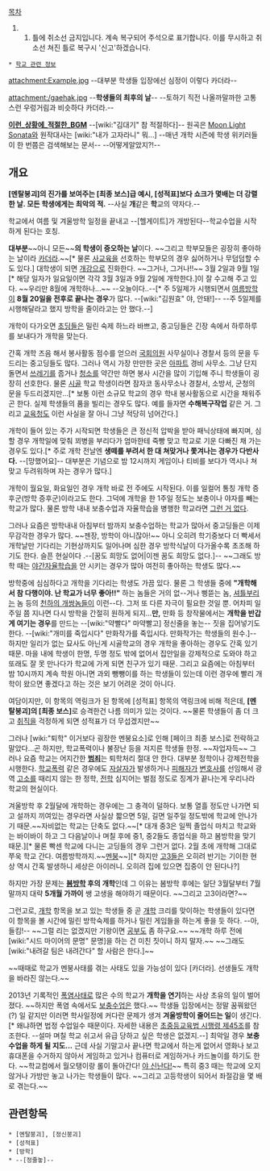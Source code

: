 [[목차]]

## 틀에 취소선 금지입니다. 계속 복구되어 주석으로 표기합니다. 이를 무시하고 취소선 쳐진 틀로 복구시 '신고'하겠습니다.
 * [[학교 관련 정보]]

attachment:Example.jpg
--대부분 학생들 입장에선 심정이 이렇다 카더라--

attachment:/gaehak.jpg
--'''학생들의 최후의 날'''-- --토하기 직전 나올까말까한 고통스런 우렁거림과 비슷하다 카더라.--

[http://bgmstore.net/view/K7Bjn '''이런_상황에_적절한_BGM'''] --[wiki:"김대기" 참 적절하다]-- 원곡은 [[월광소나타|Moon Light Sonata]]와 원작대사는 [wiki:"내가 고자라니" 뭐...]
--매년 개학 시즌에 학생 위키러들이 한 번쯤은 검색해보는 문서-- --어떻게알았지?!--
== 개요 ==
'''[멘탈붕괴]의 진가를 보여주는 [최종 보스]급 예시, [성적표]보다 쇼크가 몇배는 더 강렬한 날. 모든 학생에게는 최악의 적.'''
--사실 '''개'''같은 '''학'''교의 약자다.--

학교에서 여름 및 겨울방학 일정을 끝내고 --[헬게이트]가 개방된다--학교수업을 시작하게 된다는 호칭. 

'''대부분'''~~아니 모든~~'''의 학생이 증오하는 날'''이다. ~~그리고 학부모들은 굉장히 좋아하는 날이라 [[카더라]].~~[* 물론 [[사교육]]을 선호하는 학부모의 경우 싫어하거나 무덤덤할 수도 있다.] 대학생이 되면 [[개강]]으로 진화한다. ~~그거나, 그거나!!~~ 3월 2일과 9월 1일[* 해당 일자가 일요일이면 각각 3월 3일과 9월 2일에 개학한다.]이 잘 수고해 주고 있다. ~~우리만 8월에 개학하나...~~ --오늘이다..--[* 주 5일제가 시행되면서 [[여름방학]]이 '''8월 20일을 전후로 끝나는 경우'''가 많다. --[wiki:"김원효" 야, 안돼!]-- --주 5일제를 시행해달라고 했지 방학을 줄이라고는 안 했다.--]

개학이 다가오면 [[초딩]]들은 밀린 숙제 하느라 바쁘고, 중고딩들은 긴장 속에서 하루하루를 보내다가 개학을 맞는다. 

간혹 개학 즈음 해서 봉사활동 점수를 얻으러 [[국회의원]] 사무실이나 경찰서 등의 문을 두드리는 중고딩들도 많다. 그러나 역시 가장 만만한 곳은 [[아파트]] 경비 사무소. 그냥 단지 돌면서 [[쓰레기]]를 줍거나 [[청소]]를 약간만 하면 봉사 시간을 많이 기입해 주니 학생들이 굉장히 선호한다. 물론 [[시골]] 학교 학생이라면 잠자코 동사무소나 경찰서, 소방서, 군청의 문을 두드리겠지만...[* 보통 이런 소규모 학교의 경우 학내 봉사활동으로 시간을 채워주곤 한다. 실제 학생들의 품을 빌리는 경우도 많다. 예를 들자면 '''수해복구작업''' 같은 거. 그리고 [[교육청]]도 이런 사실을 잘 아니 그냥 적당히 넘어간다.]

개학이 들어 있는 주가 시작되면 학생들은 큰 정신적 압박을 받아 패닉상태에 빠지며, 심할 경우 개학일에 맞춰 꾀병을 부리다가 엄마한테 죽빵 맞고 학교로 기운 다빠진 채 가는 경우도 있다.[* 주로 개학 전날엔 '''생떼를 부려서 한 대 쳐맞거나 쫓겨나는 경우가 다반사다.''' --[망했어요]-- 대부분은 기념으로 밤 12시까지 게임이나 티비를 보다가 역시나 쳐맞고 두려워하며 자는 경우가 많다.]

개학이 월요일, 화요일인 경우 개학 바로 전 주에도 시작된다. 이를 일컬어 통칭 개학 증후군(방학 증후군)이라고도 한다. 그덕에 개학을 한 1주일 정도는 보충이나 야자를 빼는 학교가 많다. 물론 방학 내내 보충수업과 자율학습을 병행한 학교라면 [[그런 거 없다]].

그러나 요즘은 방학내내 아침부터 밤까지 보충수업하는 학교가 많아서 중고딩들은 이제 무감각한 경우가 많다. ~~젠장, 방학이 아니잖아!~~ 아니 오히려 학기중보다 더 빡세서 개학날만 기다리는 기현상까지도 일어나며 심한 경우 방학식날이 다가올수록 초조해 하기도 한다. 슬픈 현실이다 .--[꿈도 희망도 없어|이젠 꿈도 희망도 없다.]-- ~~그래도 방학 때는 [[야간자율학습]]을 안 시키는 경우가 많아 여전히 좋아하는 학생도 많다.~~

방학중에 심심하다고 개학을 기다리는 학생도 가끔 있다. 물론 그 학생들 중에 '''"개학해서 참 다행이야. 난 학교가 너무 좋아!!"''' 하는 놈들은 거의 없--거나 삥뜯는 놈, [[셔틀]]부리는 놈 등의 [[천하의 개쌍놈]]들이 이런--다. 그저 또 다른 자극이 필요한 것일 뿐. 어차피 일주일 쯤 지나면 다시 방학을 간절히 원하게 되지...'''만,''' 만화 등 창작물에서는 '''개학을 반갑게 여기는 경우'''를 만드는 --[wiki:"약빨다" 마약빨고] 정신줄을 놓는-- 짓을 집어넣기도 한다. --[wiki:"개미를 죽입시다" 만화작가를 죽입시다. 만화작가는 학생들의 원수.]-- 하지만 일리가 없는 묘사도 아닌게 시골학교의 경우 개학을 좋아하는 경우도 간혹 있기 때문. 마을 내에 학생이 한명, 두명 정도 밖에 없어서 집안일을 강제적으로 도와야 하고 또래도 잘 못 만나다가 학교에 가게 되면 친구가 있기 때문. 그리고 요즘에는 아침부터 밤 10시까지 계속 학원 아니면 과외 뺑뺑이를 하는 학생들이 있는데 이런 경우에 빨리 개학이 왔으면 좋겠다고 하는 것은 보기 어려운 것이 아니다.

여담이지만, 이 항목의 역링크가 된 항목에 [성적표] 항목의 역링크에 비해 적은데, '''[멘탈붕괴]의 [최종 보스]'''로 승격한건 나름 의미가 있는 것이다. ~~물론 학생들이 좀 더 크고 [[취직]]을 걱정하게 되면 성적표가 더 무섭겠지만~~

그러나 [wiki:"퇴학" 이거보다 굉장한 멘붕요소]로 인해 [페이크 최종 보스]로 전락하고 말았다...곤 하지만, 학교폭력이나 불장난 등을 저지른 학생들 한정. ~~자업자득~~ 그러나 요즘 학교는 어지간한 '''[[범죄]]'''는 퇴학처리 절대 안 한다. 대부분 정학이나 강제전학을 시행한다. [[학교폭력]] 같은 경우에도 [[자살]]자가 발생하거나 [[피해자]]가 [[변호사]]를 선임해서 광역 [[고소]]를 때리지 않는 한 정학, [[전학]] 심지어는 벌점 정도로 징계가 끝나는게 우리나라 학교의 현실이다.

겨울방학 후 2월달에 개학하는 경우에는 그 충격이 덜하다. 보통 열흘 정도만 나가면 되고 설까지 끼여있는 경우라면 사실상 짧으면 5일, 길면 일주일 정도밖에 학교에 안나가기 때문.~~자비없는 학교는 단축도 없다.~~[* 대개 중3은 일찍 졸업식 마치고 학교와는 바이바이 하고 그 다음날이나 며칠 후에 중1, 중2들도 종업식을 하고 봄방학을 맞기 때문.][* 물론 빡센 학교에 다니는 고딩들의 경우 그런거 없다. 2월 초에 개학해 그대로 쭈욱 학교 간다. 여름방학까지.~~[[멘붕]]~~][* 하지만 [[고3]]들은 오히려 반기는 기이한 현상 역시 간혹 발생하니 세상은 아이러니. 오히려 집에 있으면 집중이 안 된다나?]

하지만 가장 문제는 '''[[봄방학]] 후의 개학'''인데 그 이유는 봄방학 후에는 일단 3월달부터 7월 말까지 대략 '''5개월 가까이''' 쌩 고생을 해야하기 때문이다. ~~그리고 고3이라면?~~

그런고로, [[개학]] 항목을 보고 있는 학생들 중 곧 [[개학]] 크리를 맞이하는 학생들이 있다면 이 항목을 볼 시간에 밀린 방학숙제를 하거나 밀린 게임들을 하는게 좋을 듯 하다. --아, 들킴!-- ~~그럴 리는 없겠지만 기왕이면 [[공부]]도 좀 하구요.~~ ~~개학 하루 전에 [wiki:"시드 마이어의 문명" 문명]을 하는 건 미친 짓이니 하지 말자.~~ ~~그래도 [wiki:"내려갈 팀은 내려간다" 할 사람은 한다.]~~

~~때때로 학교가 멘붕사태를 겪는 사태도 있을 가능성이 있다 [카더라]. 선생들도 개학을 바라진 않는다.~~

2013년 기록적인 [[폭염]]사태로 많은 수의 학교가 '''개학을 연기'''하는 사상 초유의 일이 벌어졌다. ~~하지만 폭염 속에서도 [[보충수업]]은 했다.~~ 학생들 입장에서는 정말 꿈꿔왔던(?) 일 같지만 이러면 학사일정에 커다란 문제가 생겨 '''겨울방학이 줄어드는 일'''이 생긴다.[* 왜냐하면 법정 수업일수 때문이다. 자세한 내용은 [http://www.law.go.kr/lsInfoP.do?lsiSeq=155498&efYd=20140611#AJAX 초중등교육법 시행령 제45조]를 참조한다. --설마 며칠 학교 쉬고서 유급 당하고 싶은 학생은 없겠지.--] 최악일 경우 '''보충수업을 하게 될 지도...''' 근데 사실 기말고사 끝나면 학교에서 하는게 없어서 영화나 보고 휴대폰을 수거하지 않아서 게임하고 있거나 컴퓨터로 게임하거나 카드놀이를 하기도 한다. ~~학교컴에서 월오탱이랑 롤이 돌아간다! [[야 신난다!]]~~ 특히 중3 때는 학교에 오지 않거나 가방만 놓고 나가는 학생들이 많다. ~~그리고 고등학생이 되어서 좌절감을 몇 배로 겪는다.~~

== 관련항목 ==
 * [멘탈붕괴], [정신붕괴]
 * [성적표]
 * [방학]
 * --[정줄놓]--
